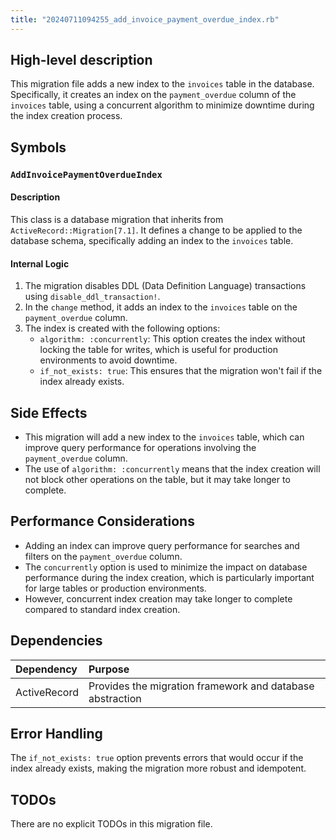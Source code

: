 ```yaml
---
title: "20240711094255_add_invoice_payment_overdue_index.rb"
---
```


## High-level description
This migration file adds a new index to the `invoices` table in the database. Specifically, it creates an index on the `payment_overdue` column of the `invoices` table, using a concurrent algorithm to minimize downtime during the index creation process.

## Symbols

### `AddInvoicePaymentOverdueIndex`
#### Description
This class is a database migration that inherits from `ActiveRecord::Migration[7.1]`. It defines a change to be applied to the database schema, specifically adding an index to the `invoices` table.

#### Internal Logic
1. The migration disables DDL (Data Definition Language) transactions using `disable_ddl_transaction!`.
2. In the `change` method, it adds an index to the `invoices` table on the `payment_overdue` column.
3. The index is created with the following options:
   - `algorithm: :concurrently`: This option creates the index without locking the table for writes, which is useful for production environments to avoid downtime.
   - `if_not_exists: true`: This ensures that the migration won't fail if the index already exists.

## Side Effects
- This migration will add a new index to the `invoices` table, which can improve query performance for operations involving the `payment_overdue` column.
- The use of `algorithm: :concurrently` means that the index creation will not block other operations on the table, but it may take longer to complete.

## Performance Considerations
- Adding an index can improve query performance for searches and filters on the `payment_overdue` column.
- The `concurrently` option is used to minimize the impact on database performance during the index creation, which is particularly important for large tables or production environments.
- However, concurrent index creation may take longer to complete compared to standard index creation.

## Dependencies
| Dependency | Purpose |
|:-----------|:--------|
| ActiveRecord | Provides the migration framework and database abstraction |

## Error Handling
The `if_not_exists: true` option prevents errors that would occur if the index already exists, making the migration more robust and idempotent.

## TODOs
There are no explicit TODOs in this migration file.
